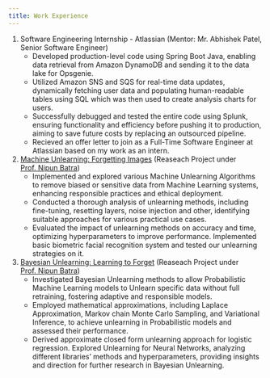 ```yaml
---
title: Work Experience
---
```


1. Software Engineering Internship - Atlassian (Mentor: Mr. Abhishek Patel, Senior Software Engineer)
    * Developed production-level code using Spring Boot Java, enabling data retrieval from Amazon DynamoDB and sending it to the data lake for Opsgenie.
    * Utilized Amazon SNS and SQS for real-time data updates, dynamically fetching user data and populating human-readable tables using SQL which was then used to create analysis charts for users.
    * Successfully debugged and tested the entire code using Splunk, ensuring functionality and efficiency before pushing it to production, aiming to save future costs by replacing an outsourced pipeline.
    * Recieved an offer letter to join as a Full-Time Software Engineer at Atlassian based on my work as an intern.

2. [Machine Unlearning: Forgetting Images](https://github.com/Inderjeet-23/Machine_Unlearning) (Reaseach Project under [Prof. Nipun Batra](https://nipunbatra.github.io/))
    * Implemented and explored various Machine Unlearning Algorithms to remove biased or sensitive data from Machine Learning systems, enhancing responsible practices and ethical deployment.
    * Conducted a thorough analysis of unlearning methods, including fine-tuning, resetting layers, noise injection and other, identifying suitable approaches for various practical use cases.
    * Evaluated the impact of unlearning methods on accuracy and time, optimizing hyperparameters to improve performance. Implemented basic biometric facial recognition system and tested our unlearning strategies on it.

3. [Bayesian Unlearning: Learning to Forget](https://github.com/Kalash0309/Bayesian_Unlearning) (Reaseach Project under [Prof. Nipun Batra](https://nipunbatra.github.io/))
    * Investigated Bayesian Unlearning methods to allow Probabilistic Machine Learning models to Unlearn specific data without full retraining, fostering adaptive and responsible models.
    * Employed mathematical approximations, including Laplace Approximation, Markov chain Monte Carlo Sampling, and Variational Inference, to achieve unlearning in Probabilistic models and assessed their performance.
    * Derived approximate closed form unlearning approach for logistic regression. Explored Unlearning for Neural Networks, analyzing different libraries' methods and hyperparameters, providing insights and direction for further research in Bayesian Unlearning. 